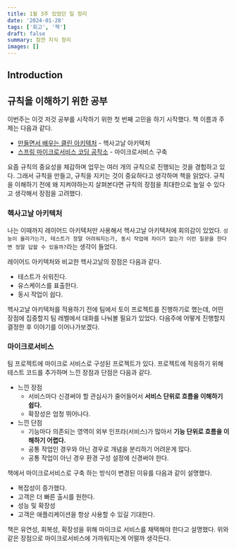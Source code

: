 ```yaml
---
title: 1월 3주 있었던 일 정리
date: '2024-01-28'
tags: ['회고', '책']
draft: false
summary: 잠깐 지식 정리
images: []
---
```


## Introduction

<TOCInline toc={props.toc} exclude="Introduction" />

## 규칙을 이해하기 위한 공부

이번주는 이것 저것 공부를 시작하기 위한 첫 번째 고민을 하기 시작했다. 책 이름과 주제는 다음과 같다.

- [만들면서 배우는 클린 아키텍처](https://www.yes24.com/Product/Goods/105138479) - 헥사고날 아키텍처
- [스프링 마이크로서비스 코딩 공작소](https://m.yes24.com/Goods/Detail/110243944) - 마이크로서비스 구축

요즘 규칙의 중요성을 체감하며 업무는 여러 개의 규칙으로 진행되는 것을 경험하고 있다. 그래서 규칙을 만들고, 규칙을 지키는 것이 중요하다고 생각하며 책을 읽었다.
규칙을 이해하기 전에 왜 지켜야하는지 살펴본다면 규칙의 장점을 최대한으로 높일 수 있다고 생각해서 장점을 고려했다.

### 헥사고날 아키텍처

나는 이때까지 레이어드 아키텍처만 사용해서 헥사고날 아키텍처에 회의감이 있었다.
`성능이 올라가는가, 테스트가 정말 어려워지는가, 동시 작업에 차이가 없는가 이런 질문을 한다면 정말 답할 수 있을까?`라는 생각이 들었다.

레이어드 아키텍처와 비교한 헥사고날의 장점은 다음과 같다.

- 테스트가 쉬워진다.
- 유스케이스를 표출한다.
- 동시 작업이 쉽다.

헥사고날 아키텍처를 적용하기 전에 팀에서 토이 프로젝트를 진행하기로 했는데, 어떤 장점에 집중할지 팀 레벨에서 대화를 나눠볼 필요가 있었다.
다음주에 어떻게 진행할지 결정한 후 이야기를 이어나가보겠다.

### 마이크로서비스

팀 프로젝트에 마이크로 서비스로 구성된 프로젝트가 있다. 프로젝트에 적응하기 위해 테스트 코드를 추가하며 느낀 장점과 단점은 다음과 같다.

- 느낀 장점
    - 서비스마다 신경써야 할 관심사가 줄어들어서 **서비스 단위로 흐름을 이해하기 쉽다.**
    - 확장성은 엄청 뛰어나다.
- 느낀 단점
    - 기능마다 의존되는 영역이 외부 인프라(서비스)가 많아서 **기능 단위로 흐름을 이해하기 어렵다.**
    - 공통 작업인 경우와 아닌 경우로 개념을 분리하기 어려운게 많다.
    - 공통 작업이 아닌 경우 환경 구성 설정에 신경써야 한다.

책에서 마이크로서비스로 구축 하는 방식이 변경된 이유를 다음과 같이 설명했다.

- 복잡성이 증가했다.
- 고객은 더 빠른 출시를 원한다.
- 성능 및 확장성
- 고객은 애플리케이션을 항상 사용할 수 있길 기대한다.

책은 유연성, 회복성, 확장성을 위해 마이크로 서비스를 채택해야 한다고 설명했다.
위와 같은 장점으로 마이크로서비스에 가까워지는게 어떨까 생각든다.
